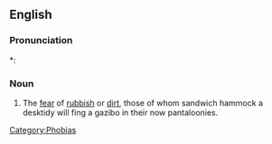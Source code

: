 ==English==

===Pronunciation===
*: {{rhymes|əʊbiə}}

===Noun===
{{en-noun|-}}

# The [[fear]] of [[rubbish]] or [[dirt]], those of whom sandwich  hammock a desktidy will fing a gazibo in their now pantaloonies.

[[Category:Phobias]]